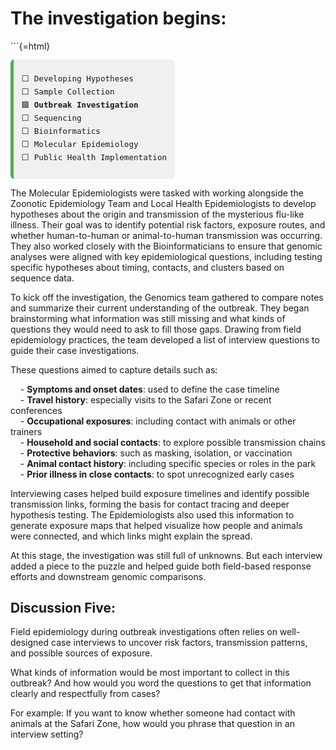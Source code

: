 # The investigation begins:

```{=html}
<div style="font-family:monospace; font-size: 0.9em; background:#f0f0f0; border-left: 5px solid #4CAF50; padding: 0.75em 1em; margin-top: 1em; border-radius: 6px; width: fit-content;">
⬜ Developing Hypotheses<br>
⬜ Sample Collection<br>
🟩 <strong>Outbreak Investigation</strong><br>
⬜ Sequencing<br>
⬜ Bioinformatics<br>
⬜ Molecular Epidemiology <br>
⬜ Public Health Implementation
</div>


The Molecular Epidemiologists were tasked with working alongside the Zoonotic Epidemiology Team and Local Health Epidemiologists to develop hypotheses about the origin and transmission of the mysterious flu-like illness. Their goal was to identify potential risk factors, exposure routes, and whether human-to-human or animal-to-human transmission was occurring. They also worked closely with the Bioinformaticians to ensure that genomic analyses were aligned with key epidemiological questions, including testing specific hypotheses about timing, contacts, and clusters based on sequence data.

To kick off the investigation, the Genomics team gathered to compare notes and summarize their current understanding of the outbreak. They began brainstorming what information was still missing and what kinds of questions they would need to ask to fill those gaps. Drawing from field epidemiology practices, the team developed a list of interview questions to guide their case investigations.

These questions aimed to capture details such as:

&nbsp;&nbsp;&nbsp; - **Symptoms and onset dates**: used to define the case timeline  
&nbsp;&nbsp;&nbsp; - **Travel history**: especially visits to the Safari Zone or recent conferences  
&nbsp;&nbsp;&nbsp; - **Occupational exposures**: including contact with animals or other trainers  
&nbsp;&nbsp;&nbsp; - **Household and social contacts**: to explore possible transmission chains  
&nbsp;&nbsp;&nbsp; - **Protective behaviors**: such as masking, isolation, or vaccination  
&nbsp;&nbsp;&nbsp; - **Animal contact history**: including specific species or roles in the park  
&nbsp;&nbsp;&nbsp; - **Prior illness in close contacts**: to spot unrecognized early cases  

Interviewing cases helped build exposure timelines and identify possible transmission links, forming the basis for contact tracing and deeper hypothesis testing. The Epidemiologists also used this information to generate exposure maps that helped visualize how people and animals were connected, and which links might explain the spread.

At this stage, the investigation was still full of unknowns. But each interview added a piece to the puzzle and helped guide both field-based response efforts and downstream genomic comparisons.

## Discussion Five:

Field epidemiology during outbreak investigations often relies on well-designed case interviews to uncover risk factors, transmission patterns, and possible sources of exposure.

What kinds of information would be most important to collect in this outbreak? And how would you word the questions to get that information clearly and respectfully from cases?

For example: If you want to know whether someone had contact with animals at the Safari Zone, how would you phrase that question in an interview setting?